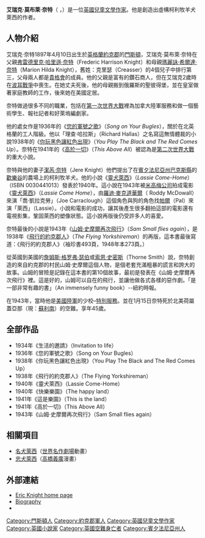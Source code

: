 {{noteTA
|1=zh-hans:埃里克;zh-hk:艾力;zh-tw:艾瑞克;
}}
{{Infobox Writer
| name        = 艾瑞克·奈特<br />Eric Knight 
| image       = 
| imagesize   = 
| pseudonym   = Eric Knight
| birth_date  = {{birth date|1897|4|10}}
| birth_place = {{flag|UKGBI}}[[英格蘭|英格蘭]]{{link-en|門斯頓|Menston}}
| death_date  = {{death date and age|1943|1|15|1897|4|10}}
| death_place = {{flagicon image|Flag of the Netherlands.svg}} [[荷屬蓋亞那|荷屬蓋亞那]]
| occupation  = 小說家
| nationality = [[英國|英國]]
| period      = 
| genre       = [[兒童文學|兒童文學]]
| spouse      = [[潔芮·奈特|潔芮·奈特]]
| children     = 
| relatives    = [[弗雷德里克·哈里遜·奈特|弗雷德里克·哈里遜·奈特]]；[[瑪麗詠·希爾達·奈特|瑪麗詠·希爾達·奈特]]
}}
'''艾瑞克·莫布萊·奈特'''（{{lang-en|Eric Mowbray Knight}} ，{{bd|1897年|4月10日|1943年|1月15日|catIdx=Eric Knight}}）是一位[[英國|英國]][[兒童文學|兒童文學]][[作家|作家]]。他是創造出虛構柯利牧羊犬萊西的作者。

== 人物介紹 ==
艾瑞克·奈特1897年4月10日出生於[[英格蘭|英格蘭]][[約克郡|約克郡]]的[[門斯頓|門斯頓]]，艾瑞克·莫布萊·奈特在父親[[弗雷德里克·哈里遜·奈特|弗雷德里克·哈里遜·奈特]]（Frederic Harrison Knight）和母親[[瑪麗詠·希爾達·奈特|瑪麗詠·希爾達·奈特]]（Marion Hilda Knight），舊姓：克里瑟（Creasser）的4個兒子中排行第三，父母兩人都是[[貴格會|貴格會]]的成員。他的父親是富有的鑽石商人，但在艾瑞克2歲時在[[波耳戰爭|波耳戰爭]]中喪生。在她丈夫死後，他的母親搬到俄羅斯的聖彼得堡，並在皇室做著家庭教師的工作，後來她在美國定居。

奈特做過很多不同的職業，包括在[[第一次世界大戰|第一次世界大戰]]裡為加拿大陸軍服務和做一個藝術學生、報社記者和好萊塢編劇家。

他的處女作是1936年的《[[您的軍號之歌|您的軍號之歌]]》（''Song on Your Bugles''），關於在北英格蘭的工人階級。他以「理查·哈拉斯」（Richard Hallas）之名寫這無情體裁的小說1938年的《[[你玩黑色讓紅色出現|你玩黑色讓紅色出現]]》（''You Play The Black and The Red Comes Up''）。奈特在1941年的《[[高於一切|高於一切]]》（''This Above All''）被認為是[[第二次世界大戰|第二次世界大戰]]的重大小說。

奈特與他的妻子[[潔芮·奈特|潔芮·奈特]]（Jere Knight）他們提出了在[[賓夕法尼亞州|賓夕法尼亞州]][[巴克斯縣|巴克斯縣]]的[[歡樂谷|歡樂谷]]的農場上的柯利牧羊犬。他的小說《[[靈犬萊西|靈犬萊西]]》（''Lassie Come-Home''）（ISBN 0030441013）發表於1940年。這小說在1943年被[[米高梅公司|米高梅公司]]拍成電影《[[靈犬萊西_(1943年電影)|靈犬萊西]]》（''Lassie Come Home''），由[[羅迪·麥克道華爾|羅迪·麥克道華爾]]（ Roddy McDowall）來演「喬·凱拉克勞」（Joe Carraclough）這個角色與狗的角色找[[帕爾|帕爾]]（Pal）來演「萊西」（Lassie）。小說和電影的成功，讓其後產生很多翻拍這部的電影還有電視影集，鞏固萊西的塑像狀態。這小說再版後仍受許多人的喜愛。

奈特最後的小說是1943年《[[山姆·史摩爾再次飛行|山姆·史摩爾再次飛行]]》（''Sam Small flies again''），是1938年《[[飛行的約克郡人|飛行的約克郡人]]》（''The Flying Yorkshireman''）的再版，這本書最後寫道：《飛行的約克郡人》（袖珍書493頁，1948年本273頁。）

從英國到美國的[[詹姆斯·格罗弗·瑟伯|詹姆斯·格罗弗·瑟伯]]或[[索恩·史密斯|索恩·史密斯]]（Thorne Smith）說，奈特創造的來自約克郡的村民山姆·史摩爾這個人物，是個老套充滿粗暴的謊言和誇大的故事。山姆的冒險是記錄在這本書的第10個故事，最初是發表在《山姆·史摩爾再次飛行》裡。這是好的，山姆可以自在的飛行，並讓他做各式各樣的惡作劇。「是一部非常有趣的書」（An immensely funny book）--紐約時報。

在1943年，當時他是[[美國陸軍|美國陸軍]]的少校–[[特別服務|特別服務]]。並在1月15日奈特死於北美荷屬蓋亞那（現：[[蘇利南|蘇利南]]）的空難。享年45歲。

== 全部作品 ==
* 1934年《生活的邀請》（Invitation to life）
* 1936年《您的軍號之歌》（Song on Your Bugles）
* 1938年《你玩黑色讓紅色出現》（You Play The Black and The Red Comes Up）
* 1938年《飛行的約克郡人》（The Flying Yorkshireman）
* 1940年《靈犬萊西》（Lassie Come-Home）
* 1940年《快樂樂園》（The happy land）
* 1941年《這是樂園》（This is the land）
* 1941年《高於一切》（This Above All）
* 1943年《山姆·史摩爾再次飛行》（Sam Small flies again）

== 相關項目 ==
*[[名犬萊西|名犬萊西]]（[[世界名作劇場|世界名作劇場]]動畫）
*[[忠犬萊西|忠犬萊西]]（[[高橋義廣|高橋義廣]]漫畫）

== 外部連結 ==
{{Portal|Biography}}
*[http://www.lassiecomehome.info/ Eric Knight home page] {{Wayback|url=http://www.lassiecomehome.info/ |date=20210116044512 }}
*[https://web.archive.org/web/20050722074121/http://www.chelsea-collies.com/knight.html Biography]
* {{Find a Grave|6821182}}

{{Authority control}}
{{DEFAULTSORT:Knight, Eric}}
[[Category:門斯頓人|Category:門斯頓人]]
[[Category:約克郡軍人|Category:約克郡軍人]]
[[Category:英國兒童文學作家|Category:英國兒童文學作家]]
[[Category:英國小說家|Category:英國小說家]]
[[Category:英國空難身亡者|Category:英國空難身亡者]]
[[Category:賓夕法尼亞州人|Category:賓夕法尼亞州人]]